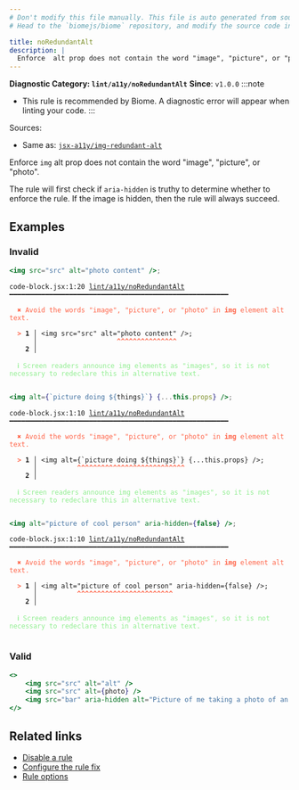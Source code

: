 ```yaml
---
# Don't modify this file manually. This file is auto generated from source, and you will lose your changes next time the website is built.
# Head to the `biomejs/biome` repository, and modify the source code in there.

title: noRedundantAlt
description: |
  Enforce  alt prop does not contain the word "image", "picture", or "photo".
---
```


**Diagnostic Category: `lint/a11y/noRedundantAlt`**
<Tabs>
<TabItem label="JSX and TSX" icon="seti:javascript">
**Since**: `v1.0.0`
:::note
- This rule is recommended by Biome. A diagnostic error will appear when linting your code.
:::

Sources: 
- Same as: <a href="https://github.com/jsx-eslint/eslint-plugin-jsx-a11y/blob/main/docs/rules/img-redundant-alt.md" target="_blank"><code>jsx-a11y/img-redundant-alt</code></a>

Enforce `img` alt prop does not contain the word "image", "picture", or "photo".

The rule will first check if `aria-hidden` is truthy to determine whether to enforce the rule. If the image is
hidden, then the rule will always succeed.

## Examples

### Invalid

```jsx
<img src="src" alt="photo content" />;
```

<pre class="language-text"><code class="language-text">code-block.jsx:1:20 <a href="https://biomejs.dev/linter/rules/no-redundant-alt">lint/a11y/noRedundantAlt</a> ━━━━━━━━━━━━━━━━━━━━━━━━━━━━━━━━━━━━━━━━━━━━━━━━━━━━━━━<br /><br />  <strong><span style="color: Tomato;">✖</span></strong> <span style="color: Tomato;">Avoid the words &quot;image&quot;, &quot;picture&quot;, or &quot;photo&quot; in </span><span style="color: Tomato;"><strong>img</strong></span><span style="color: Tomato;"> element alt text.</span><br />  <br />  <strong><span style="color: Tomato;">&gt;</span></strong> <strong>1 │ </strong>&lt;img src=&quot;src&quot; alt=&quot;photo content&quot; /&gt;;<br />   <strong>   │ </strong>                   <strong><span style="color: Tomato;">^</span></strong><strong><span style="color: Tomato;">^</span></strong><strong><span style="color: Tomato;">^</span></strong><strong><span style="color: Tomato;">^</span></strong><strong><span style="color: Tomato;">^</span></strong><strong><span style="color: Tomato;">^</span></strong><strong><span style="color: Tomato;">^</span></strong><strong><span style="color: Tomato;">^</span></strong><strong><span style="color: Tomato;">^</span></strong><strong><span style="color: Tomato;">^</span></strong><strong><span style="color: Tomato;">^</span></strong><strong><span style="color: Tomato;">^</span></strong><strong><span style="color: Tomato;">^</span></strong><strong><span style="color: Tomato;">^</span></strong><strong><span style="color: Tomato;">^</span></strong><br />    <strong>2 │ </strong><br />  <br />  <strong><span style="color: lightgreen;">ℹ</span></strong> <span style="color: lightgreen;">Screen readers announce img elements as &quot;images&quot;, so it is not necessary to redeclare this in alternative text.</span><br />  <br /></code></pre>

```jsx
<img alt={`picture doing ${things}`} {...this.props} />;
```

<pre class="language-text"><code class="language-text">code-block.jsx:1:10 <a href="https://biomejs.dev/linter/rules/no-redundant-alt">lint/a11y/noRedundantAlt</a> ━━━━━━━━━━━━━━━━━━━━━━━━━━━━━━━━━━━━━━━━━━━━━━━━━━━━━━━<br /><br />  <strong><span style="color: Tomato;">✖</span></strong> <span style="color: Tomato;">Avoid the words &quot;image&quot;, &quot;picture&quot;, or &quot;photo&quot; in </span><span style="color: Tomato;"><strong>img</strong></span><span style="color: Tomato;"> element alt text.</span><br />  <br />  <strong><span style="color: Tomato;">&gt;</span></strong> <strong>1 │ </strong>&lt;img alt=&#123;`picture doing $&#123;things&#125;`&#125; &#123;...this.props&#125; /&gt;;<br />   <strong>   │ </strong>         <strong><span style="color: Tomato;">^</span></strong><strong><span style="color: Tomato;">^</span></strong><strong><span style="color: Tomato;">^</span></strong><strong><span style="color: Tomato;">^</span></strong><strong><span style="color: Tomato;">^</span></strong><strong><span style="color: Tomato;">^</span></strong><strong><span style="color: Tomato;">^</span></strong><strong><span style="color: Tomato;">^</span></strong><strong><span style="color: Tomato;">^</span></strong><strong><span style="color: Tomato;">^</span></strong><strong><span style="color: Tomato;">^</span></strong><strong><span style="color: Tomato;">^</span></strong><strong><span style="color: Tomato;">^</span></strong><strong><span style="color: Tomato;">^</span></strong><strong><span style="color: Tomato;">^</span></strong><strong><span style="color: Tomato;">^</span></strong><strong><span style="color: Tomato;">^</span></strong><strong><span style="color: Tomato;">^</span></strong><strong><span style="color: Tomato;">^</span></strong><strong><span style="color: Tomato;">^</span></strong><strong><span style="color: Tomato;">^</span></strong><strong><span style="color: Tomato;">^</span></strong><strong><span style="color: Tomato;">^</span></strong><strong><span style="color: Tomato;">^</span></strong><strong><span style="color: Tomato;">^</span></strong><strong><span style="color: Tomato;">^</span></strong><strong><span style="color: Tomato;">^</span></strong><br />    <strong>2 │ </strong><br />  <br />  <strong><span style="color: lightgreen;">ℹ</span></strong> <span style="color: lightgreen;">Screen readers announce img elements as &quot;images&quot;, so it is not necessary to redeclare this in alternative text.</span><br />  <br /></code></pre>

```jsx
<img alt="picture of cool person" aria-hidden={false} />;
```

<pre class="language-text"><code class="language-text">code-block.jsx:1:10 <a href="https://biomejs.dev/linter/rules/no-redundant-alt">lint/a11y/noRedundantAlt</a> ━━━━━━━━━━━━━━━━━━━━━━━━━━━━━━━━━━━━━━━━━━━━━━━━━━━━━━━<br /><br />  <strong><span style="color: Tomato;">✖</span></strong> <span style="color: Tomato;">Avoid the words &quot;image&quot;, &quot;picture&quot;, or &quot;photo&quot; in </span><span style="color: Tomato;"><strong>img</strong></span><span style="color: Tomato;"> element alt text.</span><br />  <br />  <strong><span style="color: Tomato;">&gt;</span></strong> <strong>1 │ </strong>&lt;img alt=&quot;picture of cool person&quot; aria-hidden=&#123;false&#125; /&gt;;<br />   <strong>   │ </strong>         <strong><span style="color: Tomato;">^</span></strong><strong><span style="color: Tomato;">^</span></strong><strong><span style="color: Tomato;">^</span></strong><strong><span style="color: Tomato;">^</span></strong><strong><span style="color: Tomato;">^</span></strong><strong><span style="color: Tomato;">^</span></strong><strong><span style="color: Tomato;">^</span></strong><strong><span style="color: Tomato;">^</span></strong><strong><span style="color: Tomato;">^</span></strong><strong><span style="color: Tomato;">^</span></strong><strong><span style="color: Tomato;">^</span></strong><strong><span style="color: Tomato;">^</span></strong><strong><span style="color: Tomato;">^</span></strong><strong><span style="color: Tomato;">^</span></strong><strong><span style="color: Tomato;">^</span></strong><strong><span style="color: Tomato;">^</span></strong><strong><span style="color: Tomato;">^</span></strong><strong><span style="color: Tomato;">^</span></strong><strong><span style="color: Tomato;">^</span></strong><strong><span style="color: Tomato;">^</span></strong><strong><span style="color: Tomato;">^</span></strong><strong><span style="color: Tomato;">^</span></strong><strong><span style="color: Tomato;">^</span></strong><strong><span style="color: Tomato;">^</span></strong><br />    <strong>2 │ </strong><br />  <br />  <strong><span style="color: lightgreen;">ℹ</span></strong> <span style="color: lightgreen;">Screen readers announce img elements as &quot;images&quot;, so it is not necessary to redeclare this in alternative text.</span><br />  <br /></code></pre>

### Valid

```jsx
<>
	<img src="src" alt="alt" />
	<img src="src" alt={photo} />
	<img src="bar" aria-hidden alt="Picture of me taking a photo of an image" />
</>
```

## Related links

- [Disable a rule](/linter/#disable-a-lint-rule)
- [Configure the rule fix](/linter#configure-the-rule-fix)
- [Rule options](/linter/#rule-options)

</TabItem>
</Tabs>

